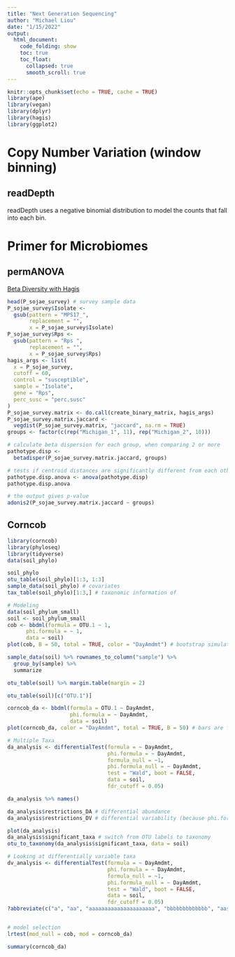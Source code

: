```yaml
---
title: "Next Generation Sequencing"
author: "Michael Liou"
date: "1/15/2022"
output: 
  html_document:
    code_folding: show
    toc: true
    toc_float:
      collapsed: true
      smooth_scroll: true
---
```


```r
knitr::opts_chunk$set(echo = TRUE, cache = TRUE)
library(ape)
library(vegan)
library(dplyr)
library(hagis)
library(ggplot2)
```

# Copy Number Variation (window binning)

## readDepth

readDepth uses a negative binomial distribution to model the counts that fall into each bin.


# Primer for Microbiomes

## permANOVA

[Beta Diversity with Hagis](https://cran.r-project.org/web/packages/hagis/vignettes/betadiversity.html)

```r
head(P_sojae_survey) # survey sample data
P_sojae_survey$Isolate <-
  gsub(pattern = "MPS17_",
       replacement = "",
       x = P_sojae_survey$Isolate)
P_sojae_survey$Rps <-
  gsub(pattern = "Rps ",
       replacement = "",
       x = P_sojae_survey$Rps)
hagis_args <- list(
  x = P_sojae_survey,
  cutoff = 60,
  control = "susceptible",
  sample = "Isolate",
  gene = "Rps",
  perc_susc = "perc.susc"
)
P_sojae_survey.matrix <- do.call(create_binary_matrix, hagis_args)
P_sojae_survey.matrix.jaccard <-
  vegdist(P_sojae_survey.matrix, "jaccard", na.rm = TRUE)
groups <- factor(c(rep("Michigan_1", 11), rep("Michigan_2", 10)))

# calculate beta dispersion for each group, when comparing 2 or more
pathotype.disp <-
  betadisper(P_sojae_survey.matrix.jaccard, groups)

# tests if centroid distances are significantly different from each other
pathotype.disp.anova <- anova(pathotype.disp) 
pathotype.disp.anova

# the output gives p-value
adonis2(P_sojae_survey.matrix.jaccard ~ groups)
```



## Corncob

```r
library(corncob)
library(phyloseq)
library(tidyverse)
data(soil_phylo)
```

```r
soil_phylo
otu_table(soil_phylo)[1:3, 1:3]
sample_data(soil_phylo) # covariates
tax_table(soil_phylo)[1:3,] # taxonomic information of 

```


```r
# Modeling
data(soil_phylum_small)
soil <- soil_phylum_small
cob <- bbdml(formula = OTU.1 ~ 1, 
      phi.formula = ~ 1,
      data = soil)
plot(cob, B = 50, total = TRUE, color = "DayAmdmt") # bootstrap simulations, total counts scale instead of relative abundance.

sample_data(soil) %>% rownames_to_column("sample") %>% 
  group_by(sample) %>% 
  summarize

otu_table(soil) %>% margin.table(margin = 2)

otu_table(soil)[c("OTU.1")]
```

```r
corncob_da <- bbdml(formula = OTU.1 ~ DayAmdmt,
                    phi.formula = ~ DayAmdmt,
                    data = soil)
plot(corncob_da, color = "DayAmdmt", total = TRUE, B = 50) # bars are from bootstrap samples, while
```

```r
# Multiple Taxa
da_analysis <- differentialTest(formula = ~ DayAmdmt,
                                phi.formula = ~ DayAmdmt,
                                formula_null = ~1,
                                phi.formula_null = ~ DayAmdmt,
                                test = "Wald", boot = FALSE,
                                data = soil,
                                fdr_cutoff = 0.05)

da_analysis %>% names()

da_analysis$restrictions_DA # differential abundance
da_analysis$restrictions_DV # differential variability (because phi.formula and phi.formula_null are the same)

plot(da_analysis)
da_analysis$significant_taxa # switch from OTU labels to taxonomy
otu_to_taxonomy(da_analysis$significant_taxa, data = soil)
```

```r
# Looking at differentially variable taxa
dv_analysis <- differentialTest(formula = ~ DayAmdmt,
                                phi.formula = ~ DayAmdmt,
                                formula_null = ~1,
                                phi.formula_null = ~ DayAmdmt,
                                test = "Wald", boot = FALSE,
                                data = soil,
                                fdr_cutoff = 0.05)
?abbreviate(c("a", "aa", "aaaaaaaaaaaaaaaaaaaaa", "bbbbbbbbbbbbb", "aasdlfjas;ldkfja;sdixckvjlsdjfiosjdlk")) # can be useful for plotting long names
```

```r

```


```r
# model selection
lrtest(mod_null = cob, mod = corncob_da)
```

```r
summary(corncob_da)

```


